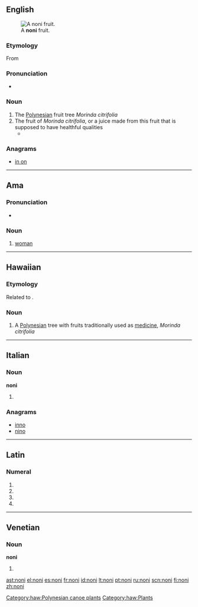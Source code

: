 ==English==
[[File:Morinda_citrifolia_Fruit.jpg|thumb|A '''noni''' fruit.]]

===Etymology===

From {{etyl|haw}} {{term|lang=haw|noni}}

===Pronunciation===
* {{IPA|ˈnoʊni}} {{a|US}}

===Noun===
{{en-noun|s|-}}

# The [[Polynesia]]n fruit tree ''Morinda citrifolia''
# The fruit of ''Morinda citrifolia'', or a juice made from this fruit that is supposed to have healthful qualities
#* {{quote-news|year=2009|date=August 20|author=The You Docs|title=Are antioxidants worth the cash?|work=Toronto Star|url=http://www.thestar.com/living/article/682895
|passage=I'm wondering if the claims you hear about the so-called miracle antioxidants – including goji, açai and '''noni''' – are true. }}

===Anagrams===
* [[in on#English|in on]]

----

==Ama==

===Pronunciation===
* {{IPA|/nɒni/|lang=amm}}

===Noun===
{{head|amm|noun}}

# [[woman]]

----

==Hawaiian==

===Etymology===
Related to {{etyl|sm|-}} {{term|nonu|lang=sm}}.

===Noun===
{{head|haw|noun}}

# A [[Polynesian]] tree with fruits traditionally used as [[medicine]], ''Morinda citrifolia''

[[Category:haw:Polynesian canoe plants]]
[[Category:haw:Plants]]

----

==Italian==

===Noun===
'''noni''' {{m}}

# {{plural of|nono|lang=it}}

===Anagrams===
* [[inno#Italian|inno]]
* [[nino#Italian|nino]]

----

==Latin==

===Numeral===
{{la-num-form|nonī}}

# {{inflection of|nonus|nonus|nom|m|p|lang=la}}
# {{inflection of|nonus|nonus|gen|m|s|lang=la}}
# {{inflection of|nonus|nonus|gen|n|s|lang=la}}
# {{inflection of|nonus|nonus|voc|m|p|lang=la}}

----

==Venetian==

===Noun===
'''noni''' {{m}}

# {{plural of|nono|lang=vec}}

[[ast:noni]]
[[el:noni]]
[[es:noni]]
[[fr:noni]]
[[id:noni]]
[[lt:noni]]
[[pt:noni]]
[[ru:noni]]
[[scn:noni]]
[[fi:noni]]
[[zh:noni]]